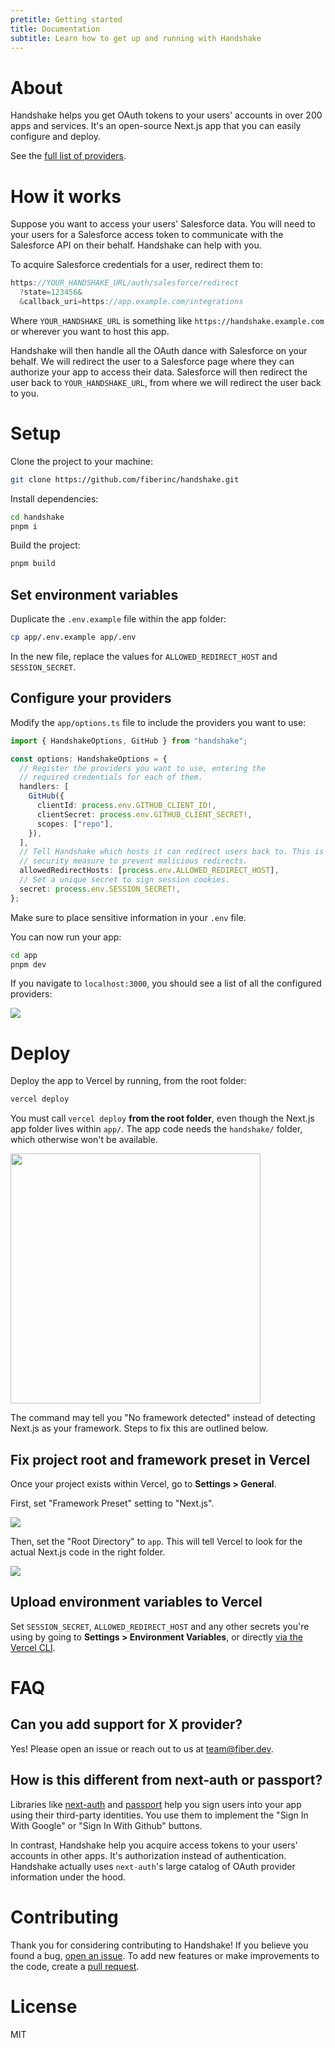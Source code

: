 ```yaml
---
pretitle: Getting started
title: Documentation
subtitle: Learn how to get up and running with Handshake
---
```



# About

Handshake helps you get OAuth tokens to your users' accounts in over 200 apps
and services. It's an open-source Next.js app that you can easily configure and
deploy.

See the [full list of providers][1].

# How it works

Suppose you want to access your users' Salesforce data. You will need to your
users for a Salesforce access token to communicate with the Salesforce API on
their behalf. Handshake can help with you.

To acquire Salesforce credentials for a user, redirect them to:

```ts
https://YOUR_HANDSHAKE_URL/auth/salesforce/redirect
  ?state=123456&
  &callback_uri=https://app.example.com/integrations
```

Where `YOUR_HANDSHAKE_URL` is something like `https://handshake.example.com` or
wherever you want to host this app.

Handshake will then handle all the OAuth dance with Salesforce on your behalf.
We will redirect the user to a Salesforce page where they can authorize your app
to access their data. Salesforce will then redirect the user back to
`YOUR_HANDSHAKE_URL`, from where we will redirect the user back to you.

# Setup

Clone the project to your machine:

```bash
git clone https://github.com/fiberinc/handshake.git
```

Install dependencies:

```bash
cd handshake
pnpm i
```

Build the project:

```bash
pnpm build
```

## Set environment variables

Duplicate the `.env.example` file within the app folder:

```bash
cp app/.env.example app/.env
```

In the new file, replace the values for `ALLOWED_REDIRECT_HOST` and `SESSION_SECRET`.

## Configure your providers

Modify the `app/options.ts` file to include the providers you want to use:

```ts
import { HandshakeOptions, GitHub } from "handshake";

const options: HandshakeOptions = {
  // Register the providers you want to use, entering the
  // required credentials for each of them.
  handlers: [
    GitHub({
      clientId: process.env.GITHUB_CLIENT_ID!,
      clientSecret: process.env.GITHUB_CLIENT_SECRET!,
      scopes: ["repo"],
    }),
  ],
  // Tell Handshake which hosts it can redirect users back to. This is a
  // security measure to prevent malicious redirects.
  allowedRedirectHosts: [process.env.ALLOWED_REDIRECT_HOST],
  // Set a unique secret to sign session cookies.
  secret: process.env.SESSION_SECRET!,
};
```

Make sure to place sensitive information in your `.env` file.

You can now run your app:

```bash
cd app
pnpm dev
```

If you navigate to `localhost:3000`, you should see a list of all the configured
providers:

![](/images/readme-landing-2.png)

# Deploy

Deploy the app to Vercel by running, from the root folder:

```bash
vercel deploy
```

You must call `vercel deploy` **from the root folder**, even though the Next.js
app folder lives within `app/`. The app code needs the `handshake/` folder,
which otherwise won't be available.

<img src="https://handshake.cool/images/vercel-deploy.gif" width="400" />

The command may tell you "No framework detected" instead of detecting Next.js as
your framework. Steps to fix this are outlined below.

## Fix project root and framework preset in Vercel

Once your project exists within Vercel, go to **Settings > General**.

First, set "Framework Preset" setting to "Next.js".

![](/images/readme-vercel-setings-next.png)

Then, set the "Root Directory" to `app`. This will tell Vercel to look for the
actual Next.js code in the right folder.

![](/images/readme-vercel-setings-root.png)

## Upload environment variables to Vercel

Set `SESSION_SECRET`, `ALLOWED_REDIRECT_HOST` and any other secrets you're using by going
to **Settings > Environment Variables**, or directly [via the Vercel
CLI](https://vercel.com/env).

# FAQ

## Can you add support for X provider?

Yes! Please open an issue or reach out to us at
[team@fiber.dev](mailto:team@fiber.dev).

## How is this different from next-auth or passport?

Libraries like [next-auth](https://github.com/nextauthjs/next-auth) and
[passport](https://github.com/jaredhanson/passport) help you sign users into
your app using their third-party identities. You use them to implement the "Sign
In With Google" or "Sign In With Github" buttons.

In contrast, Handshake help you acquire access tokens to your users' accounts in
other apps. It's authorization instead of authentication. Handshake actually
uses `next-auth`'s large catalog of OAuth provider information under the hood.

# Contributing

Thank you for considering contributing to Handshake! If you believe you found a bug, [open an issue](https://github.com/fiberinc/handshake/issues). To add new features or make improvements to the code, create a [pull request](https://github.com/fiberinc/handshake/pulls).

# License

MIT

[1]: https://handshake.cool/providers